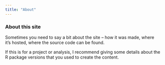 ```yaml
---
title: "About"
---
```


<link rel="stylesheet" href="academicons.css"/>
<link rel="stylesheet" href="styles.css" type="text/css">

### About this site

Sometimes you need to say a bit about the site -- how it was made, where it's hosted, where the source code can be found. 

If this is for a project or analysis, I recommend giving some details about the R package versions that you used to create the content.